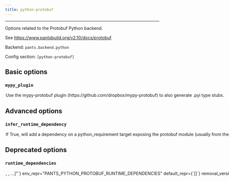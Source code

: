 ```yaml
---
title: python-protobuf
---
```



---

Options related to the Protobuf Python backend.

See https://www.pantsbuild.org/v2.10/docs/protobuf.

Backend: <span className="color--primary">`pants.backend.python`</span>

Config section: <span className="color--primary">`[python-protobuf]`</span>

<span className={styles.options}>

## Basic options

### `mypy_plugin`

<Option
  cli_repr={`--[no-]python-protobuf-mypy-plugin`}
  env_repr="PANTS_PYTHON_PROTOBUF_MYPY_PLUGIN"
  default_repr={`False`}
>

Use the `mypy-protobuf` plugin (https://github.com/dropbox/mypy-protobuf) to
also generate .pyi type stubs.

</Option>

## Advanced options

### `infer_runtime_dependency`

<Option
  cli_repr={`--[no-]python-protobuf-infer-runtime-dependency`}
  env_repr='PANTS_PYTHON_PROTOBUF_INFER_RUNTIME_DEPENDENCY'
  default_repr={`True`}
>

If True, will add a dependency on a `python_requirement` target exposing the `protobuf` module (usually from the `protobuf` requirement). If the `protobuf_source` target sets `grpc=True`, will also add a dependency on the `python_requirement` target exposing the `grpcio` module.

If `[python].enable_resolves` is set, Pants will only infer dependencies on `python_requirement` targets that use the same resolve as the particular `protobuf_source` / `protobuf_sources` target uses, which is set via its `python_resolve` field.

Unless this option is disabled, Pants will error if no relevant target is found or if more than one is found which causes ambiguity.

</Option>

## Deprecated options

### `runtime_dependencies`

<Option
  cli_repr={`--python-protobuf-runtime-dependencies="[<target_option>, <target_option>, ...]"`}
  env_repr="PANTS_PYTHON_PROTOBUF_RUNTIME_DEPENDENCIES"
  default_repr={`[]`}
  removal_version="2.11.0.dev0"
  removal_hint={
    "Pants can now infer dependencies on the Protobuf and gRPC runtime libraries for you. Not only is this more convenient, it allows Pants to support the new `[python].resolves` feature.<br /><br />To use Pants's new mechanism, simply remove this option. Run `./pants dependencies path/to/f.proto` to confirm that dependencies are still added correctly. You can disable this new dependency inference feature by setting `[python-protobuf].infer_runtime_dependency = false`."
  }
>

A list of addresses to `python_requirement` targets for the runtime
dependencies needed for generated Python code to work. For example,
`['3rdparty/python:protobuf', '3rdparty/python:grpcio']`. These dependencies
will be automatically added to every `protobuf_sources` target

</Option>

</span>

